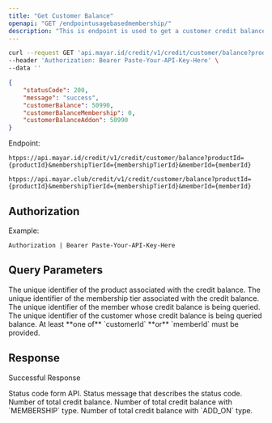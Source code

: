 ```yaml
---
title: "Get Customer Balance"
openapi: "GET /endpointusagebasedmembership/"
description: "This is endpoint is used to get a customer credit balance."
---
```


<RequestExample>

```bash Request Example
curl --request GET 'api.mayar.id/credit/v1/credit/customer/balance?productId=810328a4-6eeb-4680-8f05-8d578da46c40&membershipTierId=261acae0-d6ae-4d8c-adf5-6fb8c2361514&memberId=PQVS4KGY' \
--header 'Authorization: Bearer Paste-Your-API-Key-Here' \
--data ''
```

</RequestExample>

<ResponseExample>

```json Response Example 200
{
    "statusCode": 200,
    "message": "success",
    "customerBalance": 50990,
    "customerBalanceMembership": 0,
    "customerBalanceAddon": 50990
}
```

</ResponseExample>

Endpoint:

<CodeGroup>

```Production Production
htpps://api.mayar.id/credit/v1/credit/customer/balance?productId={productId}&membershipTierId={membershipTierId}&memberId={memberId}
```


```Sandbox Sandbox
htpps://api.mayar.club/credit/v1/credit/customer/balance?productId={productId}&membershipTierId={membershipTierId}&memberId={memberId}
```

</CodeGroup>

## Authorization

<ResponseField name="Authorization" type="string" required>
  Example:

  `Authorization | Bearer Paste-Your-API-Key-Here`
</ResponseField>

## Query Parameters

<ParamField query="productId" path="productId" type="string" required>
  The unique identifier of the product associated with the credit balance.
</ParamField>

<ParamField query="membershipTierId" path="membershipTierId" type="string" required>
  The unique identifier of the membership tier associated with the credit balance.
</ParamField>

<ParamField query="memberId" path="memberId" type="string">
  The unique identifier of the member whose credit balance is being queried.
</ParamField>

<ParamField query="customerId" path="customerId" type="string">
  The unique identifier of the customer whose credit balance is being queried balance.
</ParamField>

<Note>
  At least **one of** `customerId` **or** `memberId` must be provided.
</Note>

## Response

Successful Response

<ResponseField name="statusCode" type="integer" required>
  Status code form API.
</ResponseField>

<ResponseField name="messages" type="string" required>
  Status message that describes the status code.
</ResponseField>

<ResponseField name="customerBalance" type="float" required>
  Number of total credit balance.
</ResponseField>

<ResponseField name="customerBalanceMembership" type="float" required>
  Number of total credit balance with `MEMBERSHIP` type.
</ResponseField>

<ResponseField name="customerBalanceAddon" type="float" required>
  Number of total credit balance with `ADD_ON` type.
</ResponseField>